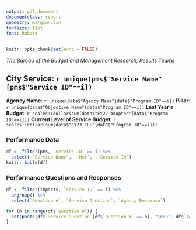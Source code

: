 ```yaml
---
output: pdf_document
documentclass: report
geometry: margin=.5in
fontsize: 11pt
font: Roboto
---
```


```r
knitr::opts_chunk$set(echo = FALSE)
```
*The Bureau of the Budget and Management Research, Results Teams*

## City Service: `r unique(pms$"Service Name"[pms$"Service ID"==i])`

**Agency Name**: `r unique(data$"Agency Name"[data$"Program ID"==i])` 
\newline
**Pillar**: `r unique(data$"Objective Name"[data$"Program ID"==i])`
\newline
**Last Year's Budget**: `r scales::dollar(sum(data$"FY22 Adopted"[data$"Program ID"==i]))`
\newline
**Current Level of Service Budget**: `r scales::dollar(sum(data$"FY23 CLS"[data$"Program ID"==i]))`
<!-- \newline -->
<!-- **Proposed Budget*: `r scales::dollar(sum(data$"FY23 Proposal"[data$"Program ID"==i]))` -->

### Performance Data
```r

df <- filter(pms, `Service ID` == i) %>%
  select(-`Service Name`, -`Met`, -`Service ID`)
knitr::kable(df)
```

### Performance Questions and Responses
```r

df <- filter(impacts, `Service ID` == i) %>%
  ungroup() %>%
  select(`Question #`, `Service Question`, `Agency Response`)

for (n in range(df$`Question #`)) {
  cat(paste(df$`Service Question`[df$`Question #` == n], "\n\n", df$`Agency Response`[df$`Question #` == n], "\n\n"))
}
```
